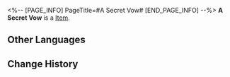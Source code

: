 <%-- [PAGE_INFO]
PageTitle=#A Secret Vow#
[END_PAGE_INFO] --%>
{{Item Infobox
|id          = 21012
|image       = Item A Secret Vow.png
|type        = 
|invCategory = Light Cone
|rarity      = 4
|effect      = Light Cone for the Path of {{Color|h|Destruction}}. The Light Cone ability is only effective for characters of this Path.
|description = The boy would always make sure that his gloves and elbow guards were in good shape before leaving.<br />He treasured his gloves more than anything because they were tight enough to hide secrets.<br />With this layer of protection, no one could see the bandages on his hand and the wound beneath them.<br />He would be treated as if he was normal, and he would be greeted just like everyone else.
}}
{{Description|That was all he asked for.}}
'''A Secret Vow''' is a [[Item]].

==Other Languages==
{{Other Languages
|en   = A Secret Vow
|zhs  = 秘密誓心
|zht  = 秘密誓心
|ja   = {{Rubi|秘密|ひみつ}}の{{Rubi|誓|ちか}}い
|ko   = 비밀 맹세
|es   = Juramento secreto
|fr   = Vœu secret
|ru   = Тайная клятва
|th   = A Secret Vow
|vi   = Lời Thề Bí Mật
|de   = Ein geheimes Gelübde
|id   = A Secret Vow
|pt   = Um Voto Secreto
}}

==Change History==
{{Change History|2.0}}